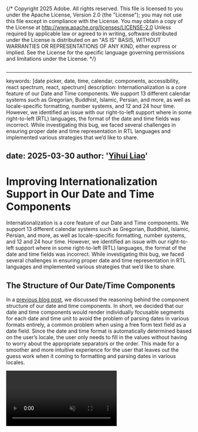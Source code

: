 {/* Copyright 2025 Adobe. All rights reserved.
This file is licensed to you under the Apache License, Version 2.0 (the "License");
you may not use this file except in compliance with the License. You may obtain a copy
of the License at http://www.apache.org/licenses/LICENSE-2.0
Unless required by applicable law or agreed to in writing, software distributed under
the License is distributed on an "AS IS" BASIS, WITHOUT WARRANTIES OR REPRESENTATIONS
OF ANY KIND, either express or implied. See the License for the specific language
governing permissions and limitations under the License. */}




```jsx import

```

---
keywords: [date picker, date, time, calendar, components, accessibility, react spectrum, react, spectrum]
description: Internationalization is a core feature of our Date and Time components. We support 13 different calendar systems such as Gregorian, Buddhist, Islamic, Persian, and more, as well as locale-specific formatting, number systems, and 12 and 24 hour time. However, we identified an issue with our right-to-left support where in some right-to-left (RTL) languages, the format of the date and time fields was incorrect. While investigating this bug, we faced several challenges in ensuring proper date and time representation in RTL languages and implemented various strategies that we’d like to share.

date: 2025-03-30
author: '[Yihui Liao](https://github.com/yihuiliao)'
---

# Improving Internationalization Support in Our Date and Time Components

Internationalization is a core feature of our Date and Time components. We support 13 different calendar systems such as Gregorian, Buddhist, Islamic, Persian, and more, as well as locale-specific formatting, number systems, and 12 and 24 hour time. However, we identified an issue with our right-to-left support where in some right-to-left (RTL) languages, the format of the date and time fields was incorrect. While investigating this bug, we faced several challenges in ensuring proper date and time representation in RTL languages and implemented various strategies that we’d like to share.


## The Structure of Our Date/Time Components

In a [previous blog post](https://react-spectrum.adobe.com/blog/date-and-time-pickers-for-all.html#date-fields), we discussed the reasoning behind the component structure of our date and time components. In short, we decided that our date and time components would render individually focusable segments for each date and time unit to avoid the problem of parsing dates in various formats entirely, a common problem when using a free form text field as a date field. Since the date and time format is automatically determined based on the user’s locale, the user only needs to fill in the values without having to worry about the appropriate separators or the order. This made for a smoother and more intuitive experience for the user that leaves out the guess work when it coming to formatting and parsing dates in various locales.


<Video src={localeVideoURL} loop autoPlay muted />

## Unicode Bidirectional Algorithm

To format the segments based on the user locales, we rely on the browser’s [unicode bidirectional algorithm](https://unicode.org/reports/tr9/). However, we discovered an issue with the segments being formatted incorrectly in RTL languages. For example, in he-IL, the correct order for datefields with numeric values would be `DD.MM.YYYY`. However, our date component was returning a displayed value of `YYYY.MM.DD`. In all RTL languages, the time segments were flipped. Instead of `HH:MM`, they were being rendered as `MM:HH`. 

<RTLTimefield />

We found the culprit to be two things. First, we were applying `display: flex` on the container wrapping the segments. Second, each segment were being rendered as divs with `display: block`. It seemed like these styles were interfering with the applications of the algorithm. Instead, we needed to use [normal CSS flow layout](https://developer.mozilla.org/en-US/docs/Web/CSS/CSS_display/Flow_layout) on the wrapper around the segments and update each segments to be spans. 

However, we discovered that this only corrected the format when the segments had actual values. If they had placeholder values, the order was still incorrect. This ended up creating some undesirable behaviors. When clearing a segment back to its placeholder value, the segment would shift around back to the incorrect order. It seemed that the unicode bidirectional algorithm was returning different results for the placeholder string and actual values. We needed to ensure that regardless of placeholder or  non-placeholder value, that the formatting would remain the same without having to hard code the ordering of segments based off locales. 

<Video src={placeholderVideoURL} loop autoPlay muted />


## TimeFields

As mentioned earlier, the segments in TimeFields in RTL languages were flipped. Luckily, we learned that regardless of locale, all TimeFields are supposed to be formatted as HH:MM. Knowing that, we applied a direction of LTR on the numeric values across the TimeField. 

Instead of wrapping the the segments in a `<bdo>` tag with a dir=“ltr” which would impact the DOM structure and have potential side effects, we opted to use the LRI (left-to-right isolate) unicode character to encapsulate the time segments and force an LTR direction (https://www.w3.org/International/questions/qa-bidi-unicode-controls). Adding this unicode character was the equivalent of wrapping the time segments in a `<bdo>` tag but offered several benefits. Since the character is invisible, there are no visual changes, and because we added the characters as siblings to the segments, there is no major structural changes to the DOM. Furthermore, since we were enforcing an LTR direction, we did not have to worry about whether the TimeField consisted of placeholder or non-placeholder values. Lastly, it ensured that when a DateField included a time, that the time segments together appeared in the correct order with respect to the date segments (e.g. 8:45 1/31/2025 instead of 1/31/2025 8:45 in he-IL) 

## DateFields

In general, it seemed what was happening was that the order of the segments mirrored the order that they were being stored in according to the DateTimeFormatter. What that would suggest is that we could apply a similar strategy as we did with TimeFields where applying an LTR direction on the date segments would ensure the proper formatting. However, it turns out that in some locales, like ar-AE, the date segments were actually formatted correctly (despite the bidirectional algorithm not being applied) and setting LTR would then actually format the date segments incorrectly. What we found is that the separators actually had RTL markers (link to what these are) which helped to format the date segments correctly. Hebrew did not have such markers, hence, why it was being formatted incorrectly. Therefore, we had to take a different approach which took into consideration these differences. 

Eventually, we figured out what we could use the LRE (left-to-right embedding) on the individual date segments. This treats the text as embedded left-to-right but also doesn’t override the RLM on the literals, allowing Arabic to display in the correct format. Although we could have added unicode to the segments like we did with the TimeField, there actually is an equivalent CSS which we opted to use instead (link to that). Through testing, we found that we should only apply LRE to numeric values. If the value was rendered as text, say November instead of 11, we would not apply this CSS. 

## Keyboard Navigation

After fixing the formatting though, we also needed to update the keyboard navigation. Previously, if pressing the left arrow key, you would go to the next node in the DOM and vice versa for the right arrow key. After these changes though, visually adjacent elements were not necessarily adjacent in the DOM so this would not work anymore. So we’ve updated the keyboard navigation in RTL locales to rely on the positioning of the different segments to determine which node to receive focus.

## Conclusion

If you’ve read through all of this, you can probably understand but formatting dates, particularly in RTL languages, is really hard. Each person has their own idea of how date and times should be represented based on their locale. Thankfully, we can utilize things like the Unicode bidirectional algorithm to help with formatting so that we don’t have to do it ourselves, but as we learned through this bug, it doesn’t always work as expected and unexpected things might interfere with it. Through much time and effort, we discovered a solution that would work for users using React Spectrum, React Aria Components, and those using our hooks like useDateSegment. 

If you haven’t had a chance to use our date and time components, we really hope you consider using them and that you like them! If you are already using our components, please make the appropriate updates if you would like them to format correctly in RTL languages (link to the release notes). 



